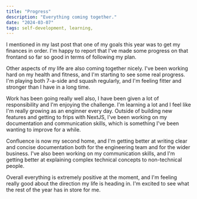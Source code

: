 ```yaml
---
title: "Progress"
description: "Everything coming together."
date: "2024-03-07"
tags: self-development, learning,
---
```


I mentioned in my last post that one of my goals this year was to get my finances in order. I'm happy to report that I've made some progress on that frontand so far so good in terms of following my plan.

Other aspects of my life are also coming together nicely. I've been working hard on my health and fitness, and I'm starting to see some real progress. I'm playing both 7-a-side and squash regularly, and I'm feeling fitter and stronger than I have in a long time.

Work has been going really well also, I have been given a lot of responsibility and I'm enjoying the challenge. I'm learning a lot and I feel like I'm really growing as an enginner every day. Outside of building new features and getting to frips with NextJS, I've been working on my documentation and communication skills, which is something I've been wanting to improve for a while.

Confluence is now my second home, and I'm getting better at writing clear and concise documentation both for the engineering team and for the wider business. I've also been working on my communication skills, and I'm getting better at explaining complex technical concepts to non-technical people.

Overall everything is extremely positive at the moment, and I'm feeling really good about the direction my life is heading in. I'm excited to see what the rest of the year has in store for me.
